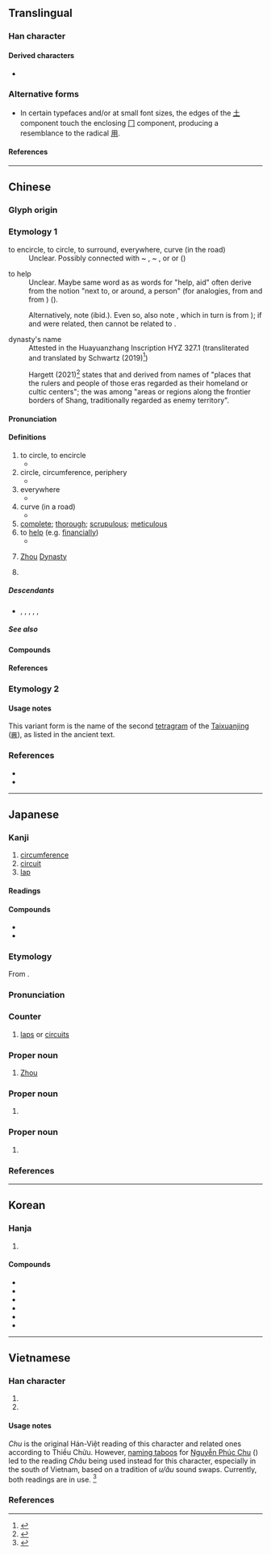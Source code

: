 {{also|固|週}}
{{character info}}
{{character info|0x2F83F}}
==Translingual==
{{stroke order|strokes=8}}

===Han character===
{{Han char|rn=30|rad=口|as=05|sn=8|four=77220|canj=BGR|ids=⿵⺆𠮷(GTJV),⿵⺆⿻一古,⿵⺆⿱𰀁口(HK)}}

====Derived characters====
* {{l|mul|[[倜]], [[凋]], [[調]]([[调]]), [[啁]], [[徟]], [[淍]], [[惆]], [[婤]], [[綢]]([[绸]]), [[琱]], [[椆]], [[晭]], [[賙]]([[赒]]), [[禂]], [[碉]], [[睭]], [[稠]], [[皗]], [[裯]], [[蜩]], [[輖]]([[𫐏]]), [[錭]], [[鯛]]([[鲷]]), [[騆]], [[䓟]], [[㓮]], [[郮]], [[彫]], [[翢]], [[雕]], [[鵰]]([[𫛲]]), [[奝]], [[霌]], [[週]], [[𥮐]], [[𥺝]], [[𦈺]], [[𦩍]], [[𡕐]]}}

===Alternative forms===
* In certain typefaces and/or at small font sizes, the edges of the [[土]] component touch the enclosing [[冂]] component, producing a resemblance to the radical [[用]].

====References====
{{Han ref|kx=0181.360|dkj=03441|dj=0400.050|hdz=10606.030|uh=5468}}
{{Han ref|uh=2F83F}}

----

==Chinese==

===Glyph origin===
{{Han etym}}

===Etymology 1===
{{zh-forms|alt=𠄗,𠕛,𠣘,淍}}

;to encircle, to circle, to surround, everywhere, curve (in the road)
:Unclear. Possibly connected with {{cog|bo|tr=gču-ba}} ~ {{m|bo|tr=lču-ba|t=screw}}, {{m|bo|tr=gčud-ba}} ~ {{m|bo|tr=lčub-ba|t=turn, twist, plait, braid}}, or {{cog|th|ดิ้ว||club, stick; strips of rattan or bamboo bent in a circle to which ribs of a cage are fastened}} or {{cog|km|ជួត||to wind; to wrap around; to wear a turban}} ({{zh-ref|Schuessler, 2007}})

;to help
:Unclear. Maybe same word as {{zh-l|周|to surround}} as words for "help, aid" often derive from the notion "next to, or around, a person" (for analogies, {{och-l|佐|to assist < to be on one's left-side}} from {{och-l|左|left|id=1}} and {{och-l|佑|to assist < to be on one's right-side}} from {{och-l|右||right|id=1}}) ({{zh-ref|Schuessler, 2007}}). 

:Alternatively, note {{cog|km|ជួយ||to help, assist; to support; to rescue, save}} (ibid.). Even so, also note {{cog|th|ช่วย}}, which in turn is from {{w|Middle Chinese}} {{ltc-l|助}}); if {{cog|km|ជួយ}} and {{cog|th|ช่วย}} were related, then {{cog|km|ជួយ}} cannot be related to {{och-l|周}}.

;dynasty's name
:Attested in the Huayuanzhang {{w|Oracle Bone}} Inscription HYZ 327.1 (transliterated and translated by Schwartz (2019)<ref>{{cite-book|author=Schwartz, A.|title=The Oracle Bone Inscriptions from Huayuanzhuang East: Translated with an Introduction and Commentary|year=2019|isbn=9781501505294|doi=https://doi.org/10.1515/9781501505294|location=Boston, Berlin|publisher=De Gruyter Mouton}}</ref>)
::{{zh-x|^周 入 亖{sì}|Zhou contributes four|CL-PC|ref=}}

:Hargett (2021)<ref>{{cite-journal|author= Hargett, James|year= 2021|title= Anchors of Stability: Place-Names in Early China|journal=Sino-Platonic Papers|editor=Mair, Victor|issue=312|titleurl=http://www.sino-platonic.org/complete/spp312_chinese_place_names.pdf}}</ref> states that {{zh-l|^商}} and {{zh-l|^周}} derived from names of "places that the rulers and people of those eras regarded as their homeland or cultic centers"; the {{zh-l|周方|tr=Zhōufāng|Zhou region}} was among "areas or regions along the frontier borders of Shang, traditionally regarded as enemy territory".

====Pronunciation====
{{zh-pron
|m=zhōu
|m-s=
|c=zau1
|c-t=ziu1
|g=
|h=pfs=chû;gd=zu1
|j=
|md=ciŭ
|mn=chiu
|mn-t=ziu1
|w=1tseu
|x=
|mc=y
|oc=y
|ma=y
|cat=n,pn,v
}}

====Definitions====
{{zh-hanzi}}

# to circle, to encircle
#* {{zh-x|齊-師 敗 績。逐 之，三 周 華-不-注。|The Qi troops were completely defeated. Jin forces pursued the Qi army, whose remnants thrice '''circled''' Mount Huabuzhu.|ref=Zuozhuan}}
# circle, circumference, periphery
#* {{zh-x|大-城 不可以 不-完，郭-周 不可以 外-通，里-域 不可以 橫-通，閭-閈{hàn} 不可以 毋-闔。宮-垣 關-閉 不可以 不-修。||ref=Guanzi}}
# everywhere
#* {{zh-x|自 西 徂 東、周 爰 執事。|From the west to the east, '''everywhere''' he was at work.|ref=Shijing}}
# curve (in a road)
#* {{zh-x|有 杕 之 杜，生 于 道-周。|There's a solitary {{w|Pyrus betulifolia|birchleaf pear tree}}, that grows on the road's '''curve'''.|ref=Shijing}} 
# [[complete]]; [[thorough]]; [[scrupulous]]; [[meticulous]]
# to [[help]] (e.g. [[financially]])
#* {{zh-x|靡 人 不 周、無 不能 止。|There is no one who has not [tried to] '''help''' [the people]; They have not refrained on the ground of being unable.|ref=Shijing}}
# {{lb|zh|historical}} {{zh-div|朝}} [[Zhou]] [[dynasty|Dynasty]]
# {{surname|zh}}
#: {{zh-x|^周 ^恩-來|{{w|Zhou Enlai|'''Zhou''' Enlai / '''Chou''' En-Lai}} (the first Premier of the People's Republic of China)}}

=====Descendants=====
* {{desc|bor=1|en|Zhou}}, {{l|en|Chou}}, {{l|en|Chow}}, {{l|en|Chau}}, {{l|en|Chew}}, {{l|en|Chiu}}

=====See also=====
{{zh-Chinese dynasties}}

====Compounds====
{{zh-der|周全|周禮|岐周|不周|周情孔思|周室|圓周運動|周而不比|周邊|周邊設備|周章狼狽|周氏|不周山|周程張朱|周全方便|周晬|周內|四周|周天|周遊|周密|周詳|周遭|圓周|慮無不周|慮周行果|周置|周覽|周轉|周角|周給|周堂|周濟|周南|周事|周波|後周|周行|周急|周道|周急繼乏|周而復始|周公吐哺|周章|不周風|周延|周緣|寬打周遭|如所周知|宛轉周折|二周|周期彗星|宗周鐘|宗周|夢周公|周正|圓周率|周易|不周到|嫠憂宗周|周旋|周方|周忌|不周延|大費周章|周備|周匝|周圍|周口店:[[Zhoukoudian]]|周遍|周遮|周髀|圓周角|周郎癖|周旋到底|八步周行|周朝|周郎顧曲|周頌|周郎|周轉不靈|周身|周誥|周衛|周浹|周流|周折|周恤|周官|周召共和|周召|周原|周年|北周|周至|周書|周到|周率|大費周折|伊周|光周期|不食周粟|假意周旋|周年視差|成周|眾所周知|會合周期|朋黨比周|比周|牙周病|深文周納|禮數周到|智周|白馬歸周|煞費周章|東周|有周|新聞周刊|譙周獨笑|西周|顧曲周郎|試周|逸周書|費周章|莊周夢蝶|周潭|周塘|周老嘴|周臺|徐周|周楊|周樓|周寨|大周|小周|周巷|周字框|周家灣|周溪|周集|牙周|周口:[[Zhoukou]]}}

====References====
<references/>

===Etymology 2===
{{zh-see|週}}

====Usage notes====
This variant form is the name of the second [[tetragram]] of the [[Taixuanjing]] ([[𝌇]]), as listed in the ancient text.

===References===
* {{R:yue:Hanzi}}
* {{R:twedu|A00559}}

{{zh-cat|Beginning}}

----

==Japanese==

===Kanji===
{{ja-kanji|grade=4|rs=口05}}

# [[circumference]]
# [[circuit]]
# [[lap]]

====Readings====
{{ja-readings
|goon=しゅ<しゆ, す
|kanon=しゅう<しう
|kun=まわ-り, あまね-し, あまね-く, めぐ-る
}}

====Compounds====
* {{ja-r|周%南|^しゅう%なん|[[w:Shūnan|Shūnan]]}}
* {{ja-r|周%波%数|しゅう%は%すう|[[frequency]]}}

===Etymology===
{{ja-kanjitab|しゅう|yomi=o}}
From {{bor|ja|ltc|周|sort=しゅう}}.

===Pronunciation===
{{ja-pron|yomi=kanon|しゅう|acc=1|acc_ref=DJR,NHK}}

===Counter===
{{ja-pos|counter|しゅう|hhira=しう}}

# [[lap]]s or [[circuit]]s

===Proper noun===
{{wikipedia|lang=ja}}
{{ja-pos|proper|しゅう|hhira=しう}}

# [[Zhou]]

===Proper noun===
{{ja-pos|proper|まこと}}

# {{given name|ja|male|sort=まこと}}

===Proper noun===
{{ja-pos|proper|あまね}}

# {{given name|ja|male|sort=あまね}}
#: {{ja-usex|[[w:ja:西周 (啓蒙家)|西'''周''']]|^にし ^'''あまね'''|{{w|Nishi Amane|Nishi '''Amane'''}} {{gloss|Meiji period philosopher}}}}

===References===
<references/>

----

==Korean==

===Hanja===
{{ko-hanja|두루|주}}

# {{rfdef|ko|sort=口05}}

====Compounds====
* {{ko-l|周圍|주위}}
* {{ko-l|周全|주전}}
* {{ko-l|周年|주년}}
* {{ko-l|周邊|주변}}
* {{ko-l|周波數|주파수}}
* {{ko-l|周到綿密|주도면밀}}

----

==Vietnamese==

===Han character===
{{vi-readings|rs=口05
|nom=[[chu]]-tdcntd;tdcndg;gdhn, [[châu]]-tdcntd;gdhn
|hanviet=[[chu]]-tdcntd;tchvtd, [[châu]]-taberd
|phienthiet=
}}

# {{han tu form of|Chu|{{surname|vi}}}}
# {{han tu form of|Châu|{{surname|vi}}}}

====Usage notes====
''Chu'' is the original Hán-Việt reading of this character and related ones according to Thiều Chửu. However, [[:w:Naming taboo|naming taboos]] for [[:w:Nguyễn Phúc Chu|Nguyễn Phúc Chu]] ({{link|vi|阮}}{{link|vi|福}}{{link|vi|淍}}) led to the reading ''Châu'' being used instead for this character, especially in the south of Vietnam, based on a tradition of ''u/âu'' sound swaps. Currently, both readings are in use. <ref>{{cite-web|url=https://nhacxua.vn/nhung-tu-ky-huy-cua-nguoi-nam-bo/|title=Những từ “kỵ húy” của người Nam bộ|author=Thiếu Khanh|work=Nhạc Xưa Thời Báo|date=2019-07-07}}</ref>

===References===
{{reflist}}